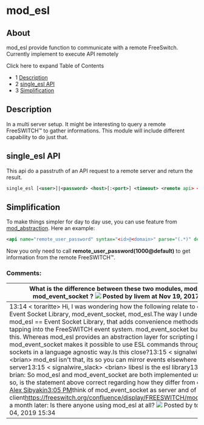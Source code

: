 
# mod_esl 

 

## About

mod\_esl provide function to communicate with a remote FreeSwitch. Currently implement to execute API remotely

Click here to expand Table of Contents

* 1 [Description](#description)
* 2 [single\_esl API](#single_esl-api)
* 3 [Simplification](#simplification)

## Description

In a multi server setup. It might be interesting to query a remote FreeSWITCH™ to gather informations. This module will include different capability to do just that.

## single_esl API

This api do a passtruth of an API request to a remote server and return the result.

```xml
single_esl [<user>]|<password> <host>[:<port>] <timeout> <remote api> <arguments>
```

## Simplification

To make things simpler for day to day use, you can use feature from [mod\_abstraction](mod_abstraction_1966663.mdx#about). Here an example:

```xml
<api name="remote_user_password" syntax="<id>@<domain>" parse="(.*)" destination="single_esl" argument="|ClueCon 192.168.1.2 5000 user_data $1 var effective_caller_id_name"/>
```

Now you only need to call **remote\_user\_password(1000@default)** to get information from the remote FreeSWITCH™.

### Comments:

| What is the difference between these two modules, **mod\_esl** and **mod\_event\_socket** ? ![](/images/icons/contenttypes/comment_16.png) Posted by livem at Nov 19, 2017 21:52                                                                                                                                                                                                                                                                                                                                                                                                                                                                                                                                                                                                                                                                                                                                                                                                                                                                                                                                                                                                                                                                                                                                           |
| ------------------------------------------------------------------------------------------------------------------------------------------------------------------------------------------------------------------------------------------------------------------------------------------------------------------------------------------------------------------------------------------------------------------------------------------------------------------------------------------------------------------------------------------------------------------------------------------------------------------------------------------------------------------------------------------------------------------------------------------------------------------------------------------------------------------------------------------------------------------------------------------------------------------------------------------------------------------------------------------------------------------------------------------------------------------------------------------------------------------------------------------------------------------------------------------------------------------------------------------------------------------------------------------------------------------------- |
| 13:14 &lt; toraritte> Hi, I was wondering how the following relate to each other: Event Socket Library, mod\_event\_socket, mod\_esl.The way I understand it, mod\_esl == Event Socket Library, that adds convenience methods and allows tapping into the FreeSWITCH event system. mod\_event\_socket builds on top of this. Whereas mod\_esl provides an abstraction layer for scripting languages, mod\_event\_socket makes it possible to use ESL commands through network sockets in a language agnostic way.Is this close?13:15 &lt; signalwire\_slack> &lt;brian> mod\_esl isn't that, its so you can mirror events elsewhere or to another server13:15 &lt; signalwire\_slack> &lt;brian> libesl is the esl library13:21 &lt; toraritte> brian: So mod\_esl and mod\_event\_socket are both implemented using libesl? If so, is the statement above correct regarding how they differ from each other?[Alex Sibyakin](https://app.slack.com/team/UDCJ47VU2)[3:05 PM](https://signalwire-community.slack.com/archives/CDC8H14PN/p1572908749429700)think of mod\_event\_socket as server and of mod\_esl as client<https://freeswitch.org/confluence/display/FREESWITCH/mod%5Fesl>Update a month later: Is there anyone using mod\_esl at all? ![](/images/icons/contenttypes/comment_16.png) Posted by toraritte at Nov 04, 2019 15:34 |


